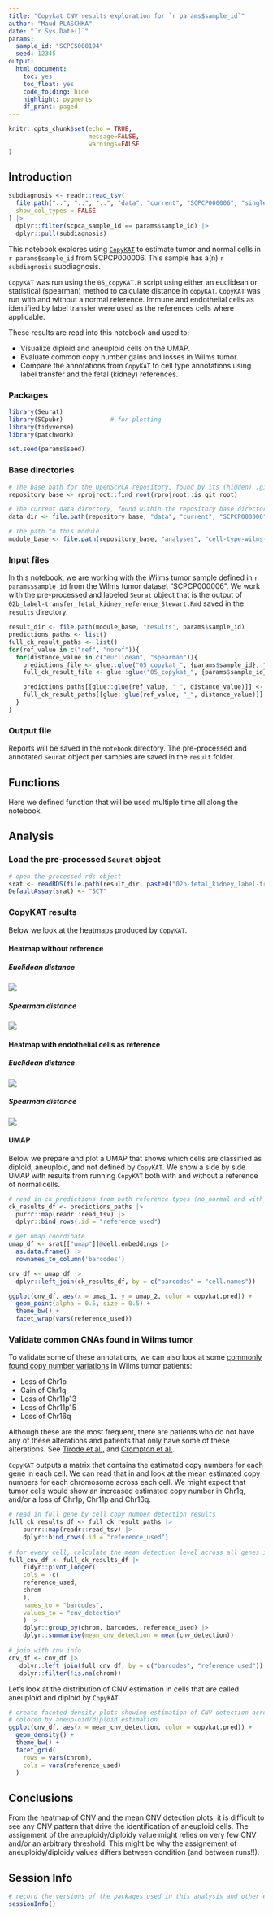 ```yaml
---
title: "Copykat CNV results exploration for `r params$sample_id`"
author: "Maud PLASCHKA"
date: "`r Sys.Date()`"
params:
  sample_id: "SCPCS000194"
  seed: 12345
output: 
  html_document: 
    toc: yes
    toc_float: yes
    code_folding: hide
    highlight: pygments
    df_print: paged
---
```



```r

knitr::opts_chunk$set(echo = TRUE,
                      message=FALSE,
                      warnings=FALSE
)

```


## Introduction


```r

subdiagnosis <- readr::read_tsv(
  file.path("..", "..", "..", "data", "current", "SCPCP000006", "single_cell_metadata.tsv"),
  show_col_types = FALSE
) |>
  dplyr::filter(scpca_sample_id == params$sample_id) |>
  dplyr::pull(subdiagnosis)

```

This notebook explores using [`CopyKAT`](https://github.com/navinlabcode/copykat) to estimate tumor and normal cells in `r params$sample_id` from SCPCP000006. 
This sample has a(n) `r subdiagnosis` subdiagnosis.


`CopyKAT` was run using the `05_copyKAT.R` script using either an euclidean or statistical (spearman) method to calculate distance in `copyKAT`. 
`CopyKAT` was run with and without a normal reference.
Immune and endothelial cells as identified by label transfer were used as the references cells where applicable.

These results are read into this notebook and used to: 
  
  - Visualize diploid and aneuploid cells on the UMAP. 
  - Evaluate common copy number gains and losses in Wilms tumor. 
  - Compare the annotations from `CopyKAT` to cell type annotations using label transfer and the fetal (kidney) references. 


### Packages


```r
library(Seurat)
library(SCpubr)             # for plotting 
library(tidyverse)
library(patchwork)

set.seed(params$seed)
```


### Base directories

```r
# The base path for the OpenScPCA repository, found by its (hidden) .git directory
repository_base <- rprojroot::find_root(rprojroot::is_git_root)

# The current data directory, found within the repository base directory
data_dir <- file.path(repository_base, "data", "current", "SCPCP000006")

# The path to this module
module_base <- file.path(repository_base, "analyses", "cell-type-wilms-tumor-06")
```


### Input files

In this notebook, we are working with the Wilms tumor sample defined in `r params$sample_id` from the Wilms tumor dataset "SCPCP000006".
We work with the pre-processed and labeled `Seurat` object that is the output of `02b_label-transfer_fetal_kidney_reference_Stewart.Rmd` saved in the `results` directory.

```r

result_dir <- file.path(module_base, "results", params$sample_id)
predictions_paths <- list()
full_ck_result_paths <- list()
for(ref_value in c("ref", "noref")){
  for(distance_value in c("euclidean", "spearman")){
    predictions_file <- glue::glue("05_copykat_", {params$sample_id}, "_",ref_value,"_distance-", distance_value, "_copykat_prediction.txt")
    full_ck_result_file <- glue::glue("05_copykat_", {params$sample_id}, "_",ref_value,"_distance-", distance_value, "_copykat_CNA_results.txt")

    predictions_paths[[glue::glue(ref_value, "_", distance_value)]] <- file.path(result_dir, "05_copyKAT", ref_value, distance_value, predictions_file)
    full_ck_result_paths[[glue::glue(ref_value, "_", distance_value)]] <- file.path(result_dir, "05_copyKAT", ref_value, distance_value, full_ck_result_file)
  }
}
```




### Output file

Reports will be saved in the `notebook` directory. 
The pre-processed and annotated `Seurat` object per samples are saved in the `result` folder.


## Functions

Here we defined function that will be used multiple time all along the notebook. 


## Analysis

### Load the pre-processed `Seurat` object
```r
# open the processed rds object
srat <- readRDS(file.path(result_dir, paste0("02b-fetal_kidney_label-transfer_", params$sample_id,".Rds")))
DefaultAssay(srat) <- "SCT"
```


### CopyKAT results

Below we look at the heatmaps produced by `CopyKAT`. 

#### Heatmap without reference

##### Euclidean distance

![](`r file.path(result_dir, "05_copyKAT", "noref", "euclidean", glue::glue("05_copykat_", params$sample_id, "_noref_distance-euclidean_copykat_heatmap.png"))`)

##### Spearman distance

![](`r file.path(result_dir, "05_copyKAT", "noref", "spearman", glue::glue("05_copykat_", params$sample_id, "_noref_distance-spearman_copykat_heatmap.png"))`)

#### Heatmap with endothelial cells as reference

##### Euclidean distance

![](`r file.path(result_dir, "05_copyKAT", "ref", "euclidean", glue::glue("05_copykat_", params$sample_id, "_ref_distance-euclidean_copykat_heatmap.png"))`)

##### Spearman distance

![](`r file.path(result_dir, "05_copyKAT", "ref", "spearman", glue::glue("05_copykat_", params$sample_id, "_ref_distance-spearman_copykat_heatmap.png"))`)


#### UMAP

Below we prepare and plot a UMAP that shows which cells are classified as diploid, aneuploid, and not defined by `CopyKAT`. 
We show a side by side UMAP with results from running `CopyKAT` both with and without a reference of normal cells. 

```r
# read in ck predictions from both reference types (no_normal and with_normal)
ck_results_df <- predictions_paths |> 
  purrr::map(readr::read_tsv) |> 
  dplyr::bind_rows(.id = "reference_used")

# get umap coordinate
umap_df <- srat[["umap"]]@cell.embeddings |>
  as.data.frame() |>
  rownames_to_column('barcodes')

cnv_df <- umap_df |>
  dplyr::left_join(ck_results_df, by = c("barcodes" = "cell.names")) 


```

```r
ggplot(cnv_df, aes(x = umap_1, y = umap_2, color = copykat.pred)) +
  geom_point(alpha = 0.5, size = 0.5) +
  theme_bw() +
  facet_wrap(vars(reference_used))
```


### Validate common CNAs found in Wilms tumor

To validate some of these annotations, we can also look at some [commonly found copy number variations](https://github.com/AlexsLemonade/OpenScPCA-analysis/tree/main/analyses/cell-type-wilms-tumor-06#the-table-geneticalterations_metadatacsv-contains-the-following-column-and-information) in Wilms tumor patients: 
                                                                                                        
 - Loss of Chr1p
 - Gain of Chr1q
 - Loss of Chr11p13
 - Loss of Chr11p15
 - Loss of Chr16q
                                                                                                        
Although these are the most frequent, there are patients who do not have any of these alterations and patients that only have some of these alterations. 
See [Tirode et al.,](https://www.ncbi.nlm.nih.gov/pmc/articles/PMC4264969/) and [Crompton et al.](https://doi.org/10.1158/2159-8290.CD-13-1037). 
                                                                                                        
`CopyKAT` outputs a matrix that contains the estimated copy numbers for each gene in each cell. 
We can read that in and look at the mean estimated copy numbers for each chromosome across each cell. 
We might expect that tumor cells would show an increased estimated copy number in Chr1q, and/or a loss of Chr1p, Chr11p and Chr16q.

```r
# read in full gene by cell copy number detection results
full_ck_results_df <- full_ck_result_paths |>
    purrr::map(readr::read_tsv) |>
    dplyr::bind_rows(.id = "reference_used")
                                                                                                        
# for every cell, calculate the mean detection level across all genes in a given chromosome
full_cnv_df <- full_ck_results_df |>
    tidyr::pivot_longer(
    cols = -c(
    reference_used,
    chrom
    ),
    names_to = "barcodes",
    values_to = "cnv_detection"
    ) |>
    dplyr::group_by(chrom, barcodes, reference_used) |>
    dplyr::summarise(mean_cnv_detection = mean(cnv_detection))
                                                                                                        
# join with cnv info
cnv_df <- cnv_df |>
   dplyr::left_join(full_cnv_df, by = c("barcodes", "reference_used")) |>
   dplyr::filter(!is.na(chrom))    

```
                                                                                                        
Let's look at the distribution of CNV estimation in cells that are called aneuploid and diploid by `CopyKAT`. 

```r
# create faceted density plots showing estimation of CNV detection across each chr of interest
# colored by aneuploid/diploid estimation
ggplot(cnv_df, aes(x = mean_cnv_detection, color = copykat.pred)) +
  geom_density() +
  theme_bw() +
  facet_grid(
    rows = vars(chrom),
    cols = vars(reference_used)
  )
```



## Conclusions

From the heatmap of CNV and the mean CNV detection plots, it is difficult to see any CNV pattern that drive the identification of aneuploid cells. 
The assignment of the aneuploidy/diploidy value might relies on very few CNV and/or an arbitrary threshold. 
This might be why the assignement of aneuploidy/diploidy values differs between condition (and between runs!!).


## Session Info

```r
# record the versions of the packages used in this analysis and other environment information
sessionInfo()
```


